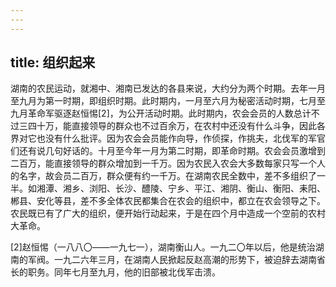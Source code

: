 ```yaml
---
---
---
```

title: 组织起来
---




湖南的农民运动，就湘中、湘南已发达的各县来说，大约分为两个时期。去年一月至九月为第一时期，即组织时期。此时期内，一月至六月为秘密活动时期，七月至九月革命军驱逐赵恒惕[2]，为公开活动时期。此时期内，农会会员的人数总计不过三四十万，能直接领导的群众也不过百余万，在农村中还没有什么斗争，因此各界对它也没有什么批评。因为农会会员能作向导，作侦探，作挑夫，北伐军的军官们还有说几句好话的。十月至今年一月为第二时期，即革命时期。农会会员激增到二百万，能直接领导的群众增加到一千万。因为农民入农会大多数每家只写一个人的名字，故会员二百万，群众便有约一千万。在湖南农民全数中，差不多组织了一半。如湘潭、湘乡、浏阳、长沙、醴陵、宁乡、平江、湘阴、衡山、衡阳、耒阳、郴县、安化等县，差不多全体农民都集合在农会的组织中，都立在农会领导之下。农民既已有了广大的组织，便开始行动起来，于是在四个月中造成一个空前的农村大革命。



[2]赵恒惕（一八八〇——一九七一），湖南衡山人。一九二〇年以后，他是统治湖南的军阀。一九二六年三月，在湖南人民掀起反赵高潮的形势下，被迫辞去湖南省长的职务。同年七月至九月，他的旧部被北伐军击溃。